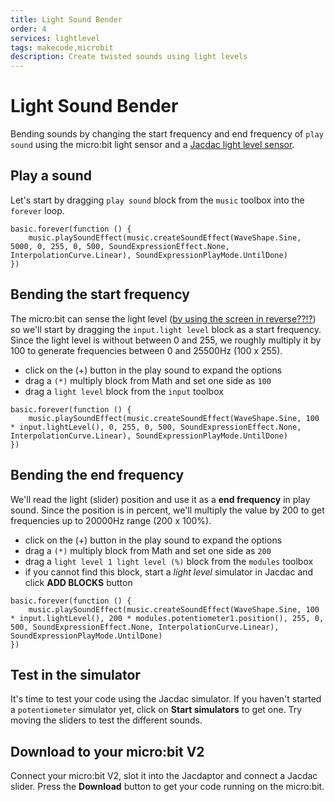 ```yaml
---
title: Light Sound Bender
order: 4
services: lightlevel
tags: makecode,microbit
description: Create twisted sounds using light levels
---
```


# Light Sound Bender

Bending sounds by changing the start frequency and end frequency of `play sound` using the micro:bit light sensor and a [Jacdac light level sensor](/clients/makecode/extensions/lightlevel).

## Play a sound

Let's start by dragging `play sound` block from the `music` toolbox into the `forever` loop.

```blocks
basic.forever(function () {
    music.playSoundEffect(music.createSoundEffect(WaveShape.Sine, 5000, 0, 255, 0, 500, SoundExpressionEffect.None, InterpolationCurve.Linear), SoundExpressionPlayMode.UntilDone)
})
```

## Bending the start frequency

The micro:bit can sense the light level ([by using the screen in reverse??!?](https://makecode.microbit.org/reference/input/light-level)) so we'll start by dragging the `input.light level` block
as a start frequency. Since the light level is without between 0 and 255, we roughly multiply it by 100 to generate frequencies between 0 and 25500Hz (100 x 255).

-   click on the (+) button in the play sound to expand the options
-   drag a `(*)` multiply block from Math and set one side as `100`
-   drag a `light level` block from the `input` toolbox

```blocks
basic.forever(function () {
    music.playSoundEffect(music.createSoundEffect(WaveShape.Sine, 100 * input.lightLevel(), 0, 255, 0, 500, SoundExpressionEffect.None, InterpolationCurve.Linear), SoundExpressionPlayMode.UntilDone)
})
```

## Bending the end frequency

We'll read the light (slider) position and use it as a **end frequency** in play sound.
Since the position is in percent, we'll multiply the value by 200 to get frequencies up to 20000Hz range (200 x 100%).

-   click on the (+) button in the play sound to expand the options
-   drag a `(*)` multiply block from Math and set one side as `200`
-   drag a `light level 1 light level (%)` block from the `modules` toolbox
-   if you cannot find this block, start a _light level_ simulator in Jacdac and click **ADD BLOCKS** button

```blocks
basic.forever(function () {
    music.playSoundEffect(music.createSoundEffect(WaveShape.Sine, 100 * input.lightLevel(), 200 * modules.potentiometer1.position(), 255, 0, 500, SoundExpressionEffect.None, InterpolationCurve.Linear), SoundExpressionPlayMode.UntilDone)
})
```

## Test in the simulator

It's time to test your code using the Jacdac simulator. If you haven't started a `potentiometer` simulator yet,
click on **Start simulators** to get one.
Try moving the sliders to test the different sounds.

## Download to your micro:bit V2

Connect your micro:bit V2, slot it into the Jacdaptor and connect a Jacdac slider.
Press the **Download** button to get your code running on the micro:bit.

<MakeCodeProjectFooter serviceNames="lightlevel" />
